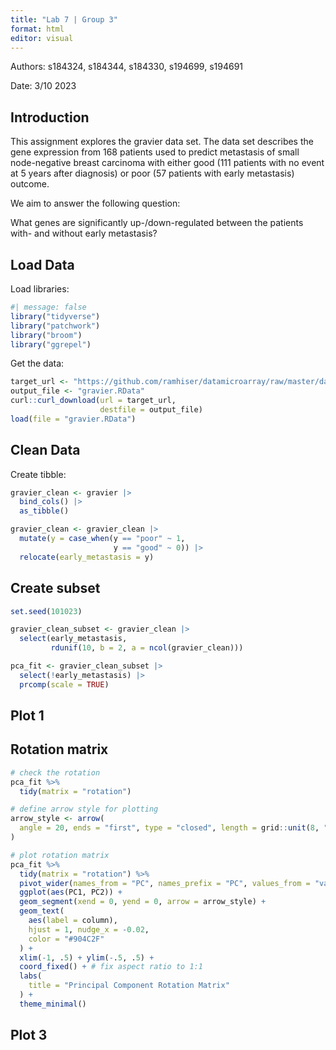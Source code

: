 ```yaml
---
title: "Lab 7 | Group 3"
format: html
editor: visual
---
```


Authors: s184324, s184344, s184330, s194699, s194691

Date: 3/10 2023

## Introduction

This assignment explores the gravier data set. The data set describes the gene expression from 168 patients used to predict metastasis of small node-negative breast carcinoma with either good (111 patients with no event at 5 years after diagnosis) or poor (57 patients with early metastasis) outcome.

We aim to answer the following question:

What genes are significantly up-/down-regulated between the patients with- and without early metastasis?

## Load Data

Load libraries:

```r
#| message: false
library("tidyverse")
library("patchwork")
library("broom")
library("ggrepel")
```

Get the data:

```r
target_url <- "https://github.com/ramhiser/datamicroarray/raw/master/data/gravier.RData"
output_file <- "gravier.RData"
curl::curl_download(url = target_url,
                    destfile = output_file)
load(file = "gravier.RData")
```

## Clean Data

Create tibble:

```r
gravier_clean <- gravier |>
  bind_cols() |>
  as_tibble()
```

```r
gravier_clean <- gravier_clean |>
  mutate(y = case_when(y == "poor" ~ 1,
                       y == "good" ~ 0)) |> 
  relocate(early_metastasis = y)
```

## Create subset

```r
set.seed(101023)

gravier_clean_subset <- gravier_clean |>
  select(early_metastasis,
         rdunif(10, b = 2, a = ncol(gravier_clean)))
```

```r
pca_fit <- gravier_clean_subset |> 
  select(!early_metastasis) |> 
  prcomp(scale = TRUE) 
```


## Plot 1

## Rotation matrix
```r
# check the rotation
pca_fit %>%
  tidy(matrix = "rotation")

# define arrow style for plotting
arrow_style <- arrow(
  angle = 20, ends = "first", type = "closed", length = grid::unit(8, "pt")
)

# plot rotation matrix
pca_fit %>%
  tidy(matrix = "rotation") %>%
  pivot_wider(names_from = "PC", names_prefix = "PC", values_from = "value") %>%
  ggplot(aes(PC1, PC2)) +
  geom_segment(xend = 0, yend = 0, arrow = arrow_style) +
  geom_text(
    aes(label = column),
    hjust = 1, nudge_x = -0.02, 
    color = "#904C2F"
  ) +
  xlim(-1, .5) + ylim(-.5, .5) +
  coord_fixed() + # fix aspect ratio to 1:1
  labs(
    title = "Principal Component Rotation Matrix"
  ) +
  theme_minimal()
```


## Plot 3




